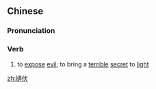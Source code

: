 ==Chinese==
{{zh-forms}}

===Pronunciation===
{{zh-pron
|m=tīfú,tìfú,1nb=standard,2nb=variant
|cat=v
}}

===Verb===
{{zh-verb}}

# {{lb|zh|archaic}} to [[expose]] [[evil]]; to bring a [[terrible]] [[secret]] to [[light]]

[[zh:擿伏]]